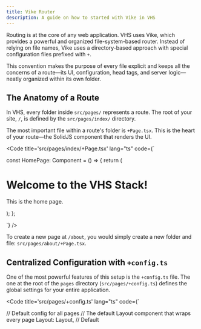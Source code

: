 ```yaml
---
title: Vike Router
description: A guide on how to started with Vike in VHS
---
```



Routing is at the core of any web application. VHS uses Vike, which provides a powerful and organized file-system-based router. Instead of relying on file names, Vike uses a directory-based approach with special configuration files prefixed with `+`.

This convention makes the purpose of every file explicit and keeps all the concerns of a route—its UI, configuration, head tags, and server logic—neatly organized within its own folder.

## The Anatomy of a Route

In VHS, every folder inside `src/pages/` represents a route. The root of your site, `/`, is defined by the `src/pages/index/` directory.

The most important file within a route's folder is `+Page.tsx`. This is the heart of your route—the SolidJS component that renders the UI.

<Code title='src/pages/index/+Page.tsx' lang="ts" code={`

const HomePage: Component = () => {
    return (
        <div>
        <h1>Welcome to the VHS Stack!</h1>
        <p>This is the home page.</p>
        </div>
    );
};

`} />

To create a new page at `/about`, you would simply create a new folder and file: `src/pages/about/+Page.tsx`.

## Centralized Configuration with `+config.ts`

One of the most powerful features of this setup is the `+config.ts` file. The one at the root of the `pages` directory (`src/pages/+config.ts`) defines the global settings for your entire application.

<Code title='src/pages/+config.ts' lang="ts" code={`

// Default config for all pages
    // The default Layout component that wraps every page
    Layout: Layout,
    // Default <title> and <meta name="description">
    title: "My VHS App",
    description: "A demo showcasing the VHS Stack",
    // Extends Vike's functionality with the Solid renderer
    extends: [vikeSolid]
} satisfies Config;
`} />

This single file allows you to set a default layout, title, and other metadata for all your routes. You can also override any of these settings on a per-route basis by adding another +config.ts file inside a specific route's folder (e.g., src/pages/about/+config.ts).

## Special Files and Their Roles

Vike uses several other `+` files to handle common web development needs in a clean, organized way.

### Head Management: `+Head.tsx`

The `+Head.tsx` file in your `pages` root defines the default contents for your document's `<head>` tag. This is the ideal place for global meta tags, favicons, or font links.

<Code title='src/pages/+Head.tsx' lang="ts" code={`

const Head: Component = () => {
    return (
        <>
        <meta name="viewport" content="width=device-width, initial-scale=1" />
        <link rel="icon" href="/favicon.ico" />
        </>
    );
};

`} />

Like the config, this can also be overridden or extended within individual route folders.

### Page Transitions: `+onPageTransitionStart.ts`

Vike has built-in support for client-side navigation hooks, allowing you to easily create page transitions. For example, you can add a class to the body to trigger CSS animations.

<Code title='src/pages/+onPageTransitionStart.ts' lang="ts" code={`

    console.log("Page transition starting...");
    document.body.classList.add("page-is-transitioning");
};

// You would also have a '+onPageTransitionEnd.ts' to remove the class.
`} />

This provides a simple yet powerful hook into the client-side routing lifecycle.

### Error Handling: `_error/+Page.tsx`

The `_error/` directory is a special route that gracefully handles all errors. The `+Page.tsx` within it serves as a global error boundary for both `404 Not Found` and `500 Internal Server Error` states.

You can use the `usePageContext` hook to determine what kind of error occurred and render the appropriate UI.

<Code title='src/pages/_error/+Page.tsx' lang="ts" code={`

const ErrorPage: Component = () => {
    const { is404 } = usePageContext();

    return (
    <div>
        {is404 ? (
        <>
            <h1>404 Page Not Found</h1>
            <p>This page could not be found.</p>
        </>
        ) : (
        <>
            <h1>500 Internal Error</h1>
            <p>Something went wrong.</p>
        </>
        )}
    </div>
    );
};

`} />

This convention-based approach provides a robust and easy-to-understand method for handling errors across your entire application.